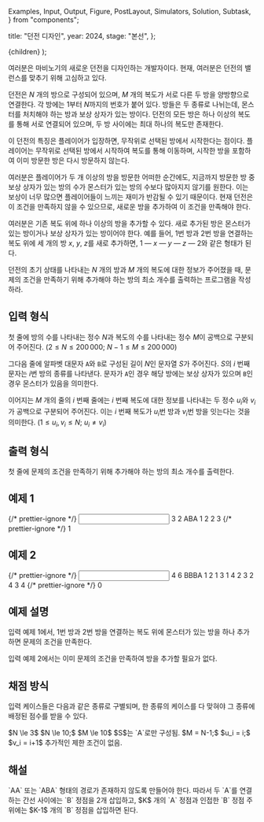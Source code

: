   Examples,
  Input,
  Output,
  Figure,
  PostLayout,
  Simulators,
  Solution,
  Subtask,
} from "components";

  title: "던전 디자인",
  year: 2024,
  stage: "본선",
};

  <PostLayout meta={meta}>{children}</PostLayout>
);

<div style={{ display: "flex" }}>
  <Figure
    src="/2024/final-6-1.310b373dbc2a1b04.png"
    width={700}
  />
</div>

여러분은 마비노기의 새로운 던전을 디자인하는 개발자이다. 현재, 여러분은 던전의 밸런스를 맞추기 위해 고심하고 있다.

던전은 $N$ 개의 방으로 구성되어 있으며, $M$ 개의 복도가 서로 다른 두 방을 양방향으로 연결한다.
각 방에는 $1$부터 $N$까지의 번호가 붙어 있다.
방들은 두 종류로 나뉘는데, 몬스터를 처치해야 하는 방과 보상 상자가 있는 방이다.
던전의 모든 방은 하나 이상의 복도를 통해 서로 연결되어 있으며, 두 방 사이에는 최대 하나의 복도만 존재한다.

이 던전의 특징은 플레이어가 입장하면, 무작위로 선택된 방에서 시작한다는 점이다.
플레이어는 무작위로 선택된 방에서 시작하여 복도를 통해 이동하며,
시작한 방을 포함하여 이미 방문한 방은 다시 방문하지 않는다.

여러분은 플레이어가 두 개 이상의 방을 방문한 어떠한 순간에도,
지금까지 방문한 방 중 보상 상자가 있는 방의 수가 몬스터가 있는 방의 수보다 많아지지 않기를 원한다.
이는 보상이 너무 많으면 플레이어들이 느끼는 재미가 반감될 수 있기 때문이다.
현재 던전은 이 조건을 만족하지 않을 수 있으므로, 새로운 방을 추가하여 이 조건을 만족해야 한다.

여러분은 기존 복도 위에 하나 이상의 방을 추가할 수 있다.
새로 추가된 방은 몬스터가 있는 방이거나 보상 상자가 있는 방이어야 한다.
예를 들어, $1$번 방과 $2$번 방을 연결하는 복도 위에 세 개의 방 $x$, $y$, $z$를 새로 추가하면, $1 \textrm{ --- } x \textrm{ --- } y \textrm{ --- } z \textrm{ --- } 2$와 같은 형태가 된다.

던전의 초기 상태를 나타내는 $N$ 개의 방과 $M$ 개의 복도에 대한 정보가 주어졌을 때,
문제의 조건을 만족하기 위해 추가해야 하는 방의 최소 개수를 출력하는 프로그램을 작성하라.

## 입력 형식

첫 줄에 방의 수를 나타내는 정수 $N$과 복도의 수를 나타내는 정수 $M$이
공백으로 구분되어 주어진다.
($2 \le N \le 200\,000;$ $N-1 \le M \le 200\,000$)

그다음 줄에 알파벳 대문자 `A`와 `B`로 구성된 길이 $N$인 문자열 $S$가 주어진다. $S$의
$i$ 번째 문자는 $i$번 방의 종류를 나타낸다. 문자가 `A`인 경우
해당 방에는 보상 상자가 있으며 `B`인 경우 몬스터가 있음을 의미한다.

이어지는 $M$ 개의 줄의 $i$ 번째 줄에는 $i$ 번째 복도에 대한 정보를 나타내는 두 정수 $u_i$와 $v_i$가
공백으로 구분되어 주어진다. 이는 $i$ 번째 복도가 $u_i$번 방과 $v_i$번 방을 잇는다는 것을 의미한다.
($1 \le u_i, v_i \le N$; $u_i \neq v_i$)

## 출력 형식

첫 줄에 문제의 조건을 만족하기 위해 추가해야 하는 방의 최소 개수를 출력한다.

## 예제 1

<Examples>
  {/* prettier-ignore */}
  <Input>
3 2
ABA
1 2
2 3
  </Input>
  {/* prettier-ignore */}
  <Output>
1
  </Output>
</Examples>

## 예제 2

<Examples>
  {/* prettier-ignore */}
  <Input>
4 6
BBBA
1 2
1 3
1 4
2 3
2 4
3 4
  </Input>
  {/* prettier-ignore */}
  <Output>
0
  </Output>
</Examples>

## 예제 설명

입력 예제 1에서,
$1$번 방과 $2$번 방을 연결하는 복도 위에 몬스터가 있는 방을 하나 추가하면
문제의 조건을 만족한다.

입력 예제 2에서는 이미 문제의 조건을 만족하여 방을 추가할 필요가 없다.

## 채점 방식

입력 케이스들은 다음과 같은 종류로 구별되며, 한 종류의 케이스를 다 맞혀야 그 종류에 배정된 점수를 받을 수 있다.

<Subtask index={1} score={13}>
  $N \le 3$
</Subtask>
<Subtask index={2} score={15}>
  $N \le 10;$ $M \le 10$
</Subtask>
<Subtask index={3} score={9}>
  $S$는 `A`로만 구성됨.
</Subtask>
<Subtask index={4} score={21}>
  $M = N-1;$ $u_i = i;$ $v_i = i+1$
</Subtask>
<Subtask index={5} score={42}>
  추가적인 제한 조건이 없음.
</Subtask>

## 해설

<Solution>
`AA` 또는 `ABA` 형태의 경로가 존재하지 않도록 만들어야 한다.
따라서 두 `A`를 연결하는 간선 사이에는 `B` 정점을 2개 삽입하고,
$K$ 개의 `A` 정점과 인접한 `B` 정점 주위에는 $K-1$ 개의 `B` 정점을 삽입하면 된다.
</Solution>
